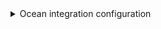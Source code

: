 <details>

<summary> Ocean integration configuration </summary>

```yaml showLineNumbers
resources:
  - kind: project
    selector:
      query: "true"
      includeLabels: "true"
    port:
      entity:
        mappings:
          identifier: .path_with_namespace | gsub(" "; "")
          title: .name
          blueprint: '"service"'
          properties:
            url: .web_url
            readme: file://README.md
            description: .description
            language: .__languages | to_entries | max_by(.value) | .key
            namespace: .namespace.name
            fullPath: .namespace.full_path
            defaultBranch: .default_branch
            labels: .__labels
  - kind: merge-request
    selector:
      query: "true"
    port:
      entity:
        mappings:
          identifier: .id | tostring
          title: .title
          blueprint: '"gitlabMergeRequest"'
          properties:
            creator: .author.name
            status: .state
            createdAt: .created_at
            updatedAt: .updated_at
            mergedAt: .merged_at
            link: .web_url
            leadTimeHours: >-
                (.created_at as $createdAt | .merged_at as $mergedAt |
                ($createdAt | sub("\\..*Z$"; "Z") | strptime("%Y-%m-%dT%H:%M:%SZ") | mktime) as $createdTimestamp |
                ($mergedAt | if . == null then null else sub("\\..*Z$"; "Z") |
                strptime("%Y-%m-%dT%H:%M:%SZ") | mktime end) as $mergedTimestamp |
                if $mergedTimestamp == null then null else
                (((($mergedTimestamp - $createdTimestamp) / 3600) * 100 | floor) / 100) end)
            reviewers: .reviewers | map(.name)
          relations:
            service: .references.full | gsub("!.+"; "")
```

</details>
